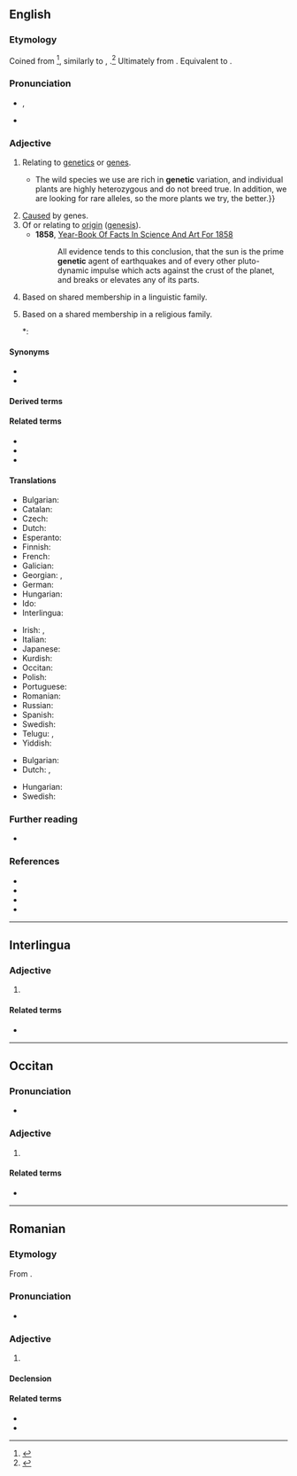 {{also|genètic}}
==English==

===Etymology===
{{root|en|ine-pro|*ǵenh₁-}}
Coined from {{m|en|genesis}}<ref>{{R:Etymonline}}</ref>, similarly to {{m|en|antithesis}}, {{m|en|antithetic}}.<ref>{{R:Lexico}}</ref> Ultimately from {{der|en|grc|γίγνομαι||I come into being}}. Equivalent to {{suffix|en|gene|-ic}}.

===Pronunciation===
* {{enPR|jə-nĕt'ĭk}}, {{IPA|en|[d͡ʒəˈnɛtɪk]|[d͡ʒɪˈnɛtɪk]}}
* {{rhymes|en|ɛtɪk}}

===Adjective===
{{en-adj|-}}

# {{lb|en|genetics}} Relating to [[genetics]] or [[gene]]s. {{defdate|from 1908}}
#* {{quote-journal|en|year=2013|month=May-June|author=[http://www.americanscientist.org/authors/detail/david-van-tassel David Van Tassel], [http://www.americanscientist.org/authors/detail/lee-dehaan Lee DeHaan]
|title=[http://www.americanscientist.org/issues/feature/2013/3/wild-plants-to-the-rescue Wild Plants to the Rescue]
|volume=101|issue=3|magazine={{w|American Scientist}}
|passage=Plant breeding is always a numbers game.{{...}}The wild species we use are rich in '''genetic''' variation, and individual plants are highly heterozygous and do not breed true. In addition, we are looking for rare alleles, so the more plants we try, the better.}}
# [[cause|Cause]]d by genes.
# Of or relating to [[origin]] ([[genesis]]). {{defdate|from 1831}}
#* '''1858''', [http://books.google.com/books?id=NBo1AAAAMAAJ&pg=PA365 Year-Book Of Facts In Science And Art For 1858]
#*: All evidence tends to this conclusion, that the sun is the prime '''genetic''' agent of earthquakes and of every other pluto-dynamic impulse which acts against the crust of the planet, and breaks or elevates any of its parts.
# {{lb|en|linguistics}} Based on shared membership in a linguistic family.
#: {{ux|en|Chinese has borrowed several words from English, but it does not have a '''genetic''' relationship to English.}}
# {{lb|en|theology}} Based on a shared membership in a religious family.
#*: {{quote-book|en|last=Yamashiro|first=Koji|editors=Yochai Ataria, David Gurevitz, Haviva Pedaya, Yuval Neria|title=Trauma and Monotheism: Sugmund Freud’s ''Moses and Monotheism'' and the Possibility of Writing a Traumatic History of Religion|url=https://books.google.com/books?id=IkcWDQAAQBAJ|location=|publisher=Springer International Publishing Switzerland|date=2016-09-15|page=251|pageurl=https://books.google.com/books?id=IkcWDQAAQBAJ&pg=PA251|ISBN=3319294040|DOI=10.1007/978-3-319-29404-9_15|text=Guy Stroumsa (2011) proposes the use of the alternative term Abrahamic religions, emphasizing the '''genetic''' relationship between Judaism, Christianity, and Islam and their branches, for which the idea of monotheism is not always central.}}

====Synonyms====
* {{l|en|hereditary}}
* {{l|en|genealogical}}<!--especially in the linguistic sense-->

====Derived terms====
{{col3|en
|genetic algorithm
|genetic code
|genetic disorder
|genetic drift
|genetic engineer
|genetic engineering
|genetic fingerprinting
|genetic material
|genetic modification
}}

====Related terms====
* {{l|en|gene}}
* {{l|en|genetics}}
* {{l|en|genetically}}

====Translations====
{{trans-top|relating to genetics or genes}}
* Bulgarian: {{t|bg|генетичен}}
* Catalan: {{t+|ca|genètic}}
* Czech: {{t+|cs|genetický}}
* Dutch: {{t+|nl|genetisch}}
* Esperanto: {{t|eo|genetika}}
* Finnish: {{t+|fi|geneettinen}}
* French: {{t+|fr|génétique}}
* Galician: {{t+|gl|xenético}}
* Georgian: {{t|ka|გენეტიკური}}, {{t|ka|გენეტიკის}}
* German: {{t+|de|genetisch}}
* Hungarian: {{t+|hu|genetikai}}
* Ido: {{t+|io|genezala}}
* Interlingua: {{t|ia|genetic}}
{{trans-mid}}
* Irish: {{t|ga|gineach}}, {{t|ga|géiniteach}}
* Italian: {{t+|it|genetico}}
* Japanese: {{t|ja|遺伝的|tr=identeki}}
* Kurdish: {{t+|ku|bomaweyî|n}}
* Occitan: {{t|oc|genetic}}
* Polish: {{t+|pl|genetyczny}}
* Portuguese: {{t+|pt|genético}}
* Romanian: {{t+|ro|genetic}}
* Russian: {{t+|ru|генети́ческий}}
* Spanish: {{t+|es|genético}}
* Swedish: {{t+|sv|genetisk}}
* Telugu: {{t|te|జన్యు}}, {{t|te|జన్యుపరమైన}}
* Yiddish: {{t|yi|גענעטיש}}
{{trans-bottom}}

{{trans-top|caused by genes}}
* Bulgarian: {{t|bg|генен}}
* Dutch: {{t+|nl|genetisch}}, {{t+|nl|erfelijk}}
{{trans-mid}}
* Hungarian: {{t+|hu|genetikai}}
* Swedish: {{t+|sv|genetisk}}
{{trans-bottom}}

===Further reading===
* {{pedia}}

===References===
* {{R:OneLook}}
* {{R:Keywords 21st}}
* {{R:Keywords|page=142}}
* {{R:Century 1911}}
<references/>

----

==Interlingua==

===Adjective===
{{ia-adj|-}}

# {{l|en|genetic}}

====Related terms====
* {{l|ia|genetica}}

----

==Occitan==

===Pronunciation===
* {{audio|oc|LL-Q14185 (oci)-Davidgrosclaude-genetic.wav|Audio (Béarn)}}

===Adjective===
{{oc-adj}}

# {{l|en|genetic}}

====Related terms====
* {{l|oc|genetica}}

----

==Romanian==

===Etymology===
From {{bor|ro|fr|génétique}}.

===Pronunciation===
* {{IPA|ro|[d͡ʒeˈne.tik]}}

===Adjective===
{{ro-adj|4}}

# {{l|en|genetic}}

====Declension====
{{ro-adj-4}}

====Related terms====
* {{l|ro|genă}}
* {{l|ro|genetică}}